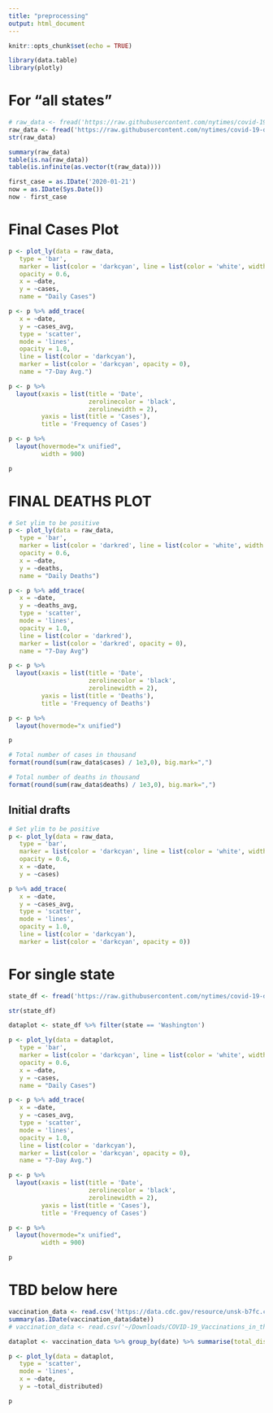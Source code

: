 ```yaml
---
title: "preprocessing"
output: html_document
---
```


```r
knitr::opts_chunk$set(echo = TRUE)
```

```r
library(data.table)
library(plotly)
```

# For "all states"
```r
# raw_data <- fread('https://raw.githubusercontent.com/nytimes/covid-19-data/master/us.csv')
raw_data <- fread('https://raw.githubusercontent.com/nytimes/covid-19-data/master/rolling-averages/us.csv')
str(raw_data)
```

```r
summary(raw_data)
table(is.na(raw_data))
table(is.infinite(as.vector(t(raw_data))))
```

```r
first_case = as.IDate('2020-01-21')
now = as.IDate(Sys.Date())
now - first_case
```

# Final Cases Plot
```r
p <- plot_ly(data = raw_data, 
   type = 'bar',
   marker = list(color = 'darkcyan', line = list(color = 'white', width = 0.2)),
   opacity = 0.6, 
   x = ~date, 
   y = ~cases, 
   name = "Daily Cases")

p <- p %>% add_trace(
   x = ~date, 
   y = ~cases_avg,
   type = 'scatter', 
   mode = 'lines',
   opacity = 1.0, 
   line = list(color = 'darkcyan'),
   marker = list(color = 'darkcyan', opacity = 0), 
   name = "7-Day Avg.")

p <- p %>%
  layout(xaxis = list(title = 'Date',
                      zerolinecolor = 'black',
                      zerolinewidth = 2),
         yaxis = list(title = 'Cases'),
         title = 'Frequency of Cases')

p <- p %>%
  layout(hovermode="x unified",
         width = 900)

p
```

# FINAL DEATHS PLOT

```r
# Set ylim to be positive
p <- plot_ly(data = raw_data, 
   type = 'bar',
   marker = list(color = 'darkred', line = list(color = 'white', width = 0.2)),
   opacity = 0.6, 
   x = ~date, 
   y = ~deaths, 
   name = "Daily Deaths")

p <- p %>% add_trace(
   x = ~date, 
   y = ~deaths_avg,
   type = 'scatter', 
   mode = 'lines',
   opacity = 1.0, 
   line = list(color = 'darkred'),
   marker = list(color = 'darkred', opacity = 0), 
   name = "7-Day Avg")

p <- p %>%
  layout(xaxis = list(title = 'Date',
                      zerolinecolor = 'black',
                      zerolinewidth = 2),
         yaxis = list(title = 'Deaths'),
         title = 'Frequency of Deaths')

p <- p %>%
  layout(hovermode="x unified")

p
```

```r
# Total number of cases in thousand
format(round(sum(raw_data$cases) / 1e3,0), big.mark=",")
```

```r
# Total number of deaths in thousand
format(round(sum(raw_data$deaths) / 1e3,0), big.mark=",")
```


## Initial drafts 
```r
# Set ylim to be positive
p <- plot_ly(data = raw_data, 
   type = 'bar',
   marker = list(color = 'darkcyan', line = list(color = 'white', width = 0.2)),
   opacity = 0.6, 
   x = ~date, 
   y = ~cases)

p %>% add_trace(
   x = ~date, 
   y = ~cases_avg,
   type = 'scatter', 
   mode = 'lines',
   opacity = 1.0, 
   line = list(color = 'darkcyan'),
   marker = list(color = 'darkcyan', opacity = 0))
```

# For single state
```r
state_df <- fread('https://raw.githubusercontent.com/nytimes/covid-19-data/master/rolling-averages/us-states.csv')
```

```r
str(state_df)
```

```r

dataplot <- state_df %>% filter(state == 'Washington')

p <- plot_ly(data = dataplot, 
   type = 'bar',
   marker = list(color = 'darkcyan', line = list(color = 'white', width = 0.2)),
   opacity = 0.6, 
   x = ~date, 
   y = ~cases, 
   name = "Daily Cases")

p <- p %>% add_trace(
   x = ~date, 
   y = ~cases_avg,
   type = 'scatter', 
   mode = 'lines',
   opacity = 1.0, 
   line = list(color = 'darkcyan'),
   marker = list(color = 'darkcyan', opacity = 0), 
   name = "7-Day Avg.")

p <- p %>%
  layout(xaxis = list(title = 'Date',
                      zerolinecolor = 'black',
                      zerolinewidth = 2),
         yaxis = list(title = 'Cases'),
         title = 'Frequency of Cases')

p <- p %>%
  layout(hovermode="x unified",
         width = 900)

p
```



# TBD below here



```r
vaccination_data <- read.csv('https://data.cdc.gov/resource/unsk-b7fc.csv')
summary(as.IDate(vaccination_data$date))
# vaccination_data <- read.csv('~/Downloads/COVID-19_Vaccinations_in_the_United_States_Jurisdiction.csv')
```

```r
dataplot <- vaccination_data %>% group_by(date) %>% summarise(total_distributed = sum(distributed))
```

```r
p <- plot_ly(data = dataplot, 
   type = 'scatter',
   mode = 'lines',
   x = ~date, 
   y = ~total_distributed)

p
```

